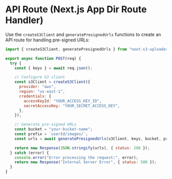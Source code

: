 # API Route (Next.js App Dir Route Handler)

Use the `createS3Client` and `generatePresignedUrls` functions to create an API route for handling pre-signed URLs:

```javascript filename="app/api/s3upload.js"
import { createS3Client, generatePresignedUrls } from "next-s3-uploader";

export async function POST(req) {
  try {
    const { keys } = await req.json();

    // Configure S3 client
    const s3Client = createS3Client({
      provider: "aws",
      region: "us-east-1",
      credentials: {
        accessKeyId: "YOUR_ACCESS_KEY_ID",
        secretAccessKey: "YOUR_SECRET_ACCESS_KEY",
      },
    });

    // Generate pre-signed URLs
    const bucket = "your-bucket-name";
    const prefix = `userId/images/`;
    const urls = await generatePresignedUrls(s3Client, keys, bucket, prefix);

    return new Response(JSON.stringify(urls), { status: 200 });
  } catch (error) {
    console.error("Error processing the request:", error);
    return new Response("Internal Server Error", { status: 500 });
  }
}
```
